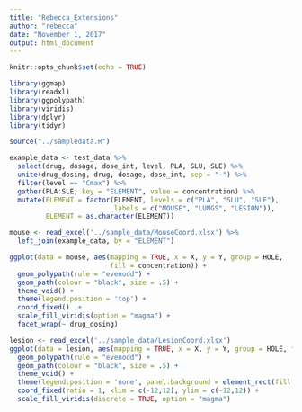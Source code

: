```yaml
---
title: "Rebecca_Extensions"
author: "rebecca"
date: "November 1, 2017"
output: html_document
---
```


```r
knitr::opts_chunk$set(echo = TRUE)
```


```r
library(ggmap)
library(readxl)
library(ggpolypath)
library(viridis)
library(dplyr)
library(tidyr)

source("../sampledata.R")

example_data <- test_data %>% 
  select(drug, dosage, dose_int, level, PLA, SLU, SLE) %>% 
  unite(drug_dosing, drug, dosage, dose_int, sep = "-") %>% 
  filter(level == "Cmax") %>% 
  gather(PLA:SLE, key = "ELEMENT", value = concentration) %>% 
  mutate(ELEMENT = factor(ELEMENT, levels = c("PLA", "SLU", "SLE"),
                          labels = c("MOUSE", "LUNGS", "LESION")),
         ELEMENT = as.character(ELEMENT))

mouse <- read_excel('../sample_data/MouseCoord.xlsx') %>% 
  left_join(example_data, by = "ELEMENT")

ggplot(data = mouse, aes(mapping = TRUE, x = X, y = Y, group = HOLE, 
                         fill = concentration)) +
  geom_polypath(rule = "evenodd") +
  geom_path(colour = "black", size = .5) +
  theme_void() +
  theme(legend.position = 'top') +
  coord_fixed()  +
  scale_fill_viridis(option = "magma") + 
  facet_wrap(~ drug_dosing)

```


```r
lesion <- read_excel('../sample_data/LesionCoord.xlsx') 
ggplot(data = lesion, aes(mapping = TRUE, x = X, y = Y, group = HOLE, fill = AREA)) +
  geom_polypath(rule = "evenodd") +
  geom_path(colour = "black", size = .5) +
  theme_void() +
  theme(legend.position = 'none', panel.background = element_rect(fill = "darkgray")) +
  coord_fixed(ratio = 1, xlim = c(-12,12), ylim = c(-12,12)) +
  scale_fill_viridis(discrete = TRUE, option = "magma") 

```
